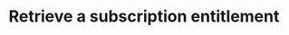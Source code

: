 ---
openapi: "GET /subscriptions/{code}/entitlements/{feature_code}"
authMethod: "bearer"
title: "Retrieve a subscription entitlement"
---